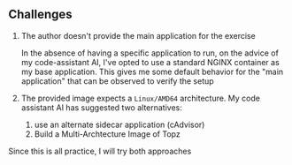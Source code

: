 ## Challenges
1. The author doesn't provide the main application for the exercise

    In the absence of having a specific application to run, on the
    advice of my code-assistant AI, I've opted to use a standard NGINX
    container as my base application. This gives me some default
    behavior for the "main application" that can be observed to verify the setup

2. The provided image expects a `Linux/AMD64` architecture.
    My code assistant AI has suggested two alternatives:
    1. use an alternate sidecar application (cAdvisor)
    2. Build a Multi-Archtecture Image of Topz
    
Since this is all practice, I will try both approaches
